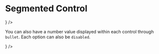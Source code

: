 


# Segmented Control

<Playground component={SegmentedControl}>
  <ControlledField component={
    <SegmentedControl
      values={[{
        label: 'First choice',
        value: 'first',
      }, {
        label: 'Second choice',
        value: 'second',
      }, {
        label: 'Third',
        value: 'third',
      }]} />
  } />
</Playground>


You can also have a number value displayed within each control through `bullet`. Each option can also be `disabled`.

<Playground>
  <ControlledField component={
    <SegmentedControl
      values={[{
        label: 'First choice',
        value: 'first',
        bullet: 4,
      }, {
        label: 'Second choice',
        value: 'second',
        bullet: 23,
        disabled: true,
      }, {
        label: 'Third',
        value: 'third',
        bullet: 123,
      }]} />
  } />
</Playground>
